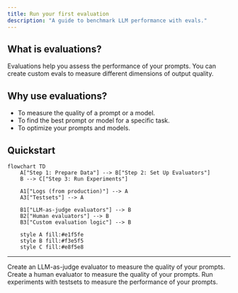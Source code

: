 ```yaml
---
title: Run your first evaluation
description: "A guide to benchmark LLM performance with evals."
---
```


## What is evaluations?
Evaluations help you assess the performance of your prompts. You can create custom evals to measure different dimensions of output quality.

## Why use evaluations?
- To measure the quality of a prompt or a model.
- To find the best prompt or model for a specific task.
- To optimize your prompts and models.

## Quickstart
```mermaid
flowchart TD
    A["Step 1: Prepare Data"] --> B["Step 2: Set Up Evaluators"]
    B --> C["Step 3: Run Experiments"]
    
    A1["Logs (from production)"] --> A
    A3["Testsets"] --> A
    
    B1["LLM-as-judge evaluators"] --> B
    B2["Human evaluators"] --> B
    B3["Custom evaluation logic"] --> B
    
    style A fill:#e1f5fe
    style B fill:#f3e5f5
    style C fill:#e8f5e8
```

---
<CardGroup cols={2}>
<Card title="LLM-as-judge evaluator" href="../evaluation/llm-evals/llm-evaluator">
    Create an LLM-as-judge evaluator to measure the quality of your prompts.
</Card>
<Card title="Create a human evaluator" href="../evaluation/human-evals/human-evals-setup">
    Create a human evaluator to measure the quality of your prompts.
</Card>
<Card title="Run experiments with testsets" href="../evaluation/experiments/overview">
    Run experiments with testsets to measure the performance of your prompts.
</Card>
</CardGroup>

